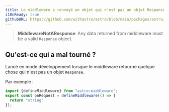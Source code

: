 ```yaml
---
title: Le middleware a renvoyé un objet qui n'est pas un objet Response.
i18nReady: true
githubURL: https://github.com/withastro/astro/blob/main/packages/astro/src/core/errors/errors-data.ts
---
```


> **MiddlewareNotAResponse**: Any data returned from middleware must be a valid `Response` object.

## Qu'est-ce qui a mal tourné ?
Lancé en mode développement lorsque le middleware retourne quelque chose qui n'est pas un objet `Response`.

Par exemple :
```ts
import {defineMiddleware} from "astro:middleware";
export const onRequest = defineMiddleware(() => {
  return "string"
});
```



